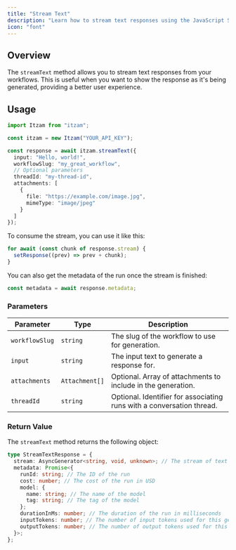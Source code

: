 ```yaml
---
title: "Stream Text"
description: "Learn how to stream text responses using the JavaScript SDK."
icon: "font"
---
```


## Overview

The `streamText` method allows you to stream text responses from your workflows. This is useful when you want to show the response as it's being generated, providing a better user experience.

## Usage

```typescript
import Itzam from "itzam";

const itzam = new Itzam("YOUR_API_KEY");

const response = await itzam.streamText({
  input: "Hello, world!",
  workflowSlug: "my_great_workflow",
  // Optional parameters
  threadId: "my-thread-id",
  attachments: [
    {
      file: "https://example.com/image.jpg",
      mimeType: "image/jpeg"
    }
  ]
});
```

To consume the stream, you can use it like this:

```typescript
for await (const chunk of response.stream) {
  setResponse((prev) => prev + chunk);
}
```

You can also get the metadata of the run once the stream is finished:

```typescript
const metadata = await response.metadata;
```

### Parameters

| Parameter      | Type           | Description                                                                                     |
| -------------- | -------------- | ----------------------------------------------------------------------------------------------- |
| `workflowSlug` | `string`       | The slug of the workflow to use for generation.                                                |
| `input`        | `string`       | The input text to generate a response for.                                                     |
| `attachments`  | `Attachment[]` | Optional. Array of attachments to include in the generation.                                   |
| `threadId`     | `string`       | Optional. Identifier for associating runs with a conversation thread.                          |

### Return Value

The `streamText` method returns the following object:

```typescript
type StreamTextResponse = {
  stream: AsyncGenerator<string, void, unknown>; // The stream of text
  metadata: Promise<{
    runId: string; // The ID of the run
    cost: number; // The cost of the run in USD
    model: {
      name: string; // The name of the model
      tag: string; // The tag of the model
    };
    durationInMs: number; // The duration of the run in milliseconds
    inputTokens: number; // The number of input tokens used for this generation
    outputTokens: number; // The number of output tokens used for this generation
  }>;
};
``` 